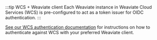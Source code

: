 :::tip WCS + Weaviate client
Each Weaviate instance in Weaviate Cloud Services (WCS) is pre-configured to act as a token issuer for OIDC authentication.
:::

[See our WCS authentication documentation](/developers/wcs/guides/authentication.mdx) for instructions on how to authenticate against WCS with your preferred Weaviate client.
